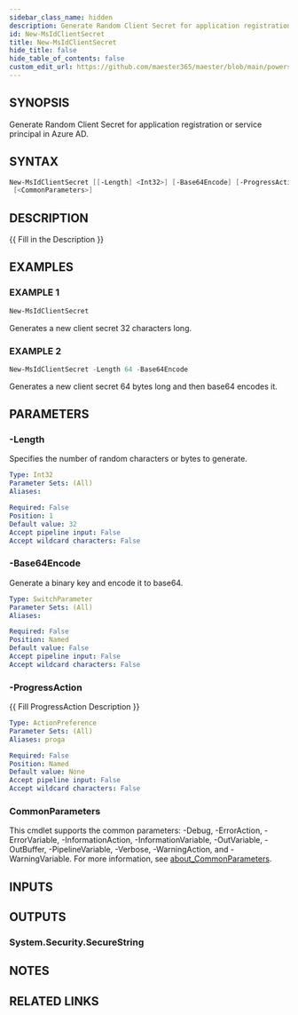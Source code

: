 ```yaml
---
sidebar_class_name: hidden
description: Generate Random Client Secret for application registration or service principal in Azure AD.
id: New-MsIdClientSecret
title: New-MsIdClientSecret
hide_title: false
hide_table_of_contents: false
custom_edit_url: https://github.com/maester365/maester/blob/main/powershell/public/New-MsIdClientSecret.ps1
---
```


## SYNOPSIS

Generate Random Client Secret for application registration or service principal in Azure AD.

## SYNTAX

```powershell
New-MsIdClientSecret [[-Length] <Int32>] [-Base64Encode] [-ProgressAction <ActionPreference>]
 [<CommonParameters>]
```

## DESCRIPTION

\{\{ Fill in the Description \}\}

## EXAMPLES

### EXAMPLE 1

```powershell
New-MsIdClientSecret
```

Generates a new client secret 32 characters long.

### EXAMPLE 2

```powershell
New-MsIdClientSecret -Length 64 -Base64Encode
```

Generates a new client secret 64 bytes long and then base64 encodes it.

## PARAMETERS

### -Length

Specifies the number of random characters or bytes to generate.

```yaml
Type: Int32
Parameter Sets: (All)
Aliases:

Required: False
Position: 1
Default value: 32
Accept pipeline input: False
Accept wildcard characters: False
```

### -Base64Encode

Generate a binary key and encode it to base64.

```yaml
Type: SwitchParameter
Parameter Sets: (All)
Aliases:

Required: False
Position: Named
Default value: False
Accept pipeline input: False
Accept wildcard characters: False
```

### -ProgressAction

\{\{ Fill ProgressAction Description \}\}

```yaml
Type: ActionPreference
Parameter Sets: (All)
Aliases: proga

Required: False
Position: Named
Default value: None
Accept pipeline input: False
Accept wildcard characters: False
```

### CommonParameters

This cmdlet supports the common parameters: -Debug, -ErrorAction, -ErrorVariable, -InformationAction, -InformationVariable, -OutVariable, -OutBuffer, -PipelineVariable, -Verbose, -WarningAction, and -WarningVariable. For more information, see [about_CommonParameters](http://go.microsoft.com/fwlink/?LinkID=113216).

## INPUTS

## OUTPUTS

### System.Security.SecureString

## NOTES

## RELATED LINKS
